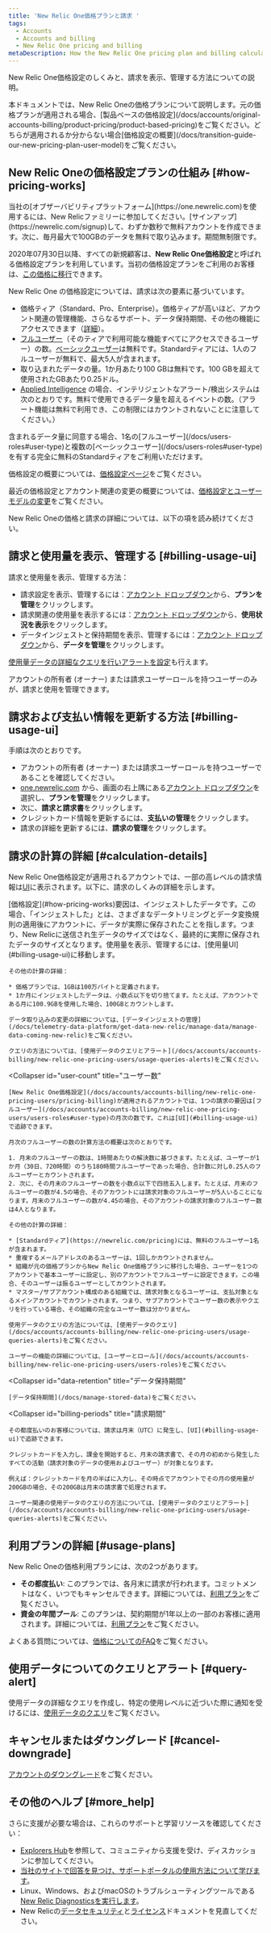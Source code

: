 ```yaml
---
title: 'New Relic One価格プランと請求 '
tags:
  - Accounts
  - Accounts and billing
  - New Relic One pricing and billing
metaDescription: How the New Relic One pricing plan and billing calculations work.
---
```


New Relic One価格設定のしくみと、請求を表示、管理する方法についての説明。

<Callout variant="important">
  本ドキュメントでは、New Relic Oneの価格プランについて説明します。元の価格プランが適用される場合、[製品ベースの価格設定](/docs/accounts/original-accounts-billing/product-pricing/product-based-pricing)をご覧ください。どちらが適用されるか分からない場合[価格設定の概要](/docs/transition-guide-our-new-pricing-plan-user-model)をご覧ください。
</Callout>

## New Relic Oneの価格設定プランの仕組み [#how-pricing-works]

<Callout variant="tip">
  当社の[オブザーバビリティプラットフォーム](https://one.newrelic.com)を使用するには、New Relicファミリーに参加してください。[サインアップ](https://newrelic.com/signup)して、わずか数秒で無料アカウントを作成できます。次に、毎月最大で100GBのデータを無料で取り込みます。期間無制限です。
</Callout>

2020年07月30日以降、すべての新規顧客は、**New Relic One価格設定**と呼ばれる価格設定プランを利用しています。当初の価格設定プランをご利用のお客様は、[この価格に移行](/docs/accounts/original-accounts-billing/original-product-based-pricing/overview-changes-pricing-user-model#how-to-transition)できます。

New Relic One の価格設定については、請求は次の要素に基づいています。

* 価格ティア（Standard、Pro、Enterprise）。価格ティアが高いほど、アカウント関連の管理機能、さらなるサポート、データ保持期間、その他の機能にアクセスできます（[詳細](https://newrelic.com/pricing)）。
* [フルユーザー](/docs/accounts/accounts-billing/new-relic-one-pricing-users/users-roles#user-type)（そのティアで利用可能な機能すべてにアクセスできるユーザー）の数。[ベーシックユーザー](/docs/accounts/accounts-billing/new-relic-one-pricing-users/users-roles#user-type)は無料です。Standardティアには、1人のフルユーザーが無料で、最大5人が含まれます。
* 取り込まれたデータの量。1か月あたり100 GBは無料です。100 GBを超えて使用されたGBあたり0.25ドル。
* [Applied Intelligence](https://newrelic.com/pricing) の場合、インテリジェントなアラート/検出システムは次のとおりです。無料で使用できるデータ量を超えるイベントの数。（アラート機能は無料で利用でき、この制限にはカウントされないことに注意してください。）

<Callout variant="tip">
  含まれるデータ量に同意する場合、1名の[フルユーザー](/docs/users-roles#user-type)と複数の[ベーシックユーザー](/docs/users-roles#user-type)を有する完全に無料のStandardティアをご利用いただけます。
</Callout>

価格設定の概要については、[価格設定ページ](https://newrelic.com/pricing)をご覧ください。

最近の価格設定とアカウント関連の変更の概要については、[価格設定とユーザーモデルの変更](/docs/accounts/original-accounts-billing/original-product-based-pricing/overview-changes-pricing-user-model)をご覧ください。

New Relic Oneの価格と請求の詳細については、以下の項を読み続けてください。

## 請求と使用量を表示、管理する [#billing-usage-ui]

請求と使用量を表示、管理する方法：

* 請求設定を表示、管理するには：[アカウント ドロップダウン](/docs/using-new-relic/welcome-new-relic/get-started/glossary#account-dropdown)から、**プランを管理**をクリックします。
* 請求関連の使用量を表示するには：[アカウント ドロップダウン](/docs/using-new-relic/welcome-new-relic/get-started/glossary#account-dropdown)から、**使用状況を表示**をクリックします。
* データインジェストと保持期間を表示、管理するには：[アカウント ドロップダウン](/docs/using-new-relic/welcome-new-relic/get-started/glossary#account-dropdown)から、**データを管理**をクリックします。

[使用量データの詳細なクエリを行いアラートを設定](/docs/accounts/accounts-billing/new-relic-one-pricing-users/queries-alerts)も行えます。

アカウントの所有者 (オーナー) または請求ユーザーロールを持つユーザーのみが、請求と使用を管理できます。

## 請求および支払い情報を更新する方法 [#billing-usage-ui]

手順は次のとおりです。

* アカウントの所有者 (オーナー) または請求ユーザーロールを持つユーザーであることを確認してください。
* [one.newrelic.com](https://one.newrelic.com/) から、画面の右上隅にある[アカウント ドロップダウン](/docs/accounts-partnerships/education/getting-started-new-relic/glossary#account-dropdown)を選択し、**プランを管理**をクリックします。
* 次に、**請求と請求書**をクリックします。
* クレジットカード情報を更新するには、**支払いの管理**をクリックします。
* 請求の詳細を更新するには、**請求の管理**をクリックします。

## 請求の計算の詳細 [#calculation-details]

New Relic One価格設定が適用されるアカウントでは、一部の高レベルの請求情報は[UI](#billing-usage-ui)に表示されます。以下に、請求のしくみの詳細を示します。

<CollapserGroup>
  <Collapser
    id="usage-calculation"
    title="データ使用量の計算"
  >
    [価格設定](#how-pricing-works)要因は、インジェストしたデータです。この場合、「インジェストした」とは、さまざまなデータトリミングとデータ変換規則の適用後にアカウントに、データが実際に保存されたことを指します。つまり、New Relicに送信され生データのサイズではなく、最終的に実際に保存されたデータのサイズとなります。使用量を表示、管理するには、[使用量UI](#billing-usage-ui)に移動します。

    その他の計算の詳細：

    * 価格プランでは、1GBは100万バイトと定義されます。
    * 1か月にインジェストしたデータは、小数点以下を切り捨てます。たとえば、アカウントである月に100.9GBを使用した場合、100GBとカウントします。

    データ取り込みの変更の詳細については、[データインジェストの管理](/docs/telemetry-data-platform/get-data-new-relic/manage-data/manage-data-coming-new-relic)をご覧ください。

    クエリの方法については、[使用データのクエリとアラート](/docs/accounts/accounts-billing/new-relic-one-pricing-users/usage-queries-alerts)をご覧ください。
  </Collapser>

  <Collapser
    id="user-count"
    title="ユーザー数"
  >
    [New Relic One価格設定](/docs/accounts/accounts-billing/new-relic-one-pricing-users/pricing-billing)が適用されるアカウントでは、1つの請求の要因は[フルユーザー](/docs/accounts/accounts-billing/new-relic-one-pricing-users/users-roles#user-type)の月次の数です。これは[UI](#billing-usage-ui)で追跡できます。

    月次のフルユーザーの数の計算方法の概要は次のとおりです。

    1. 月末のフルユーザーの数は、1時間あたりの解決数に基づきます。たとえば、ユーザーが1か月（30日、720時間）のうち180時間フルユーザーであった場合、合計数に対し0.25人のフルユーザーとカウントされます。
    2. 次に、その月末のフルユーザーの数を小数点以下で四捨五入します。たとえば、月末のフルユーザーの数が4.5の場合、そのアカウントには請求対象のフルユーザーが5人いることになります。月末のフルユーザーの数が4.45の場合、そのアカウントの請求対象のフルユーザー数は4人となります。

    その他の計算の詳細：

    * [Standardティア](https://newrelic.com/pricing)には、無料のフルユーザー1名が含まれます。
    * 重複するメールアドレスのあるユーザーは、1回しかカウントされません。
    * 組織が元の価格プランからNew Relic One価格プランに移行した場合、ユーザーを1つのアカウントで基本ユーザーに設定し、別のアカウントでフルユーザーに設定できます。この場合、そのユーザーは振るユーザーとしてカウントされます。
    * マスター/サブアカウント構成のある組織では、請求対象となるユーザーは、支払対象となるメインアカウントでカウントされます。つまり、サブアカウントでユーザー数の表示やクエリを行っている場合、その組織の完全なユーザー数は分かりません。

    使用データのクエリの方法については、[使用データのクエリ](/docs/accounts/accounts-billing/new-relic-one-pricing-users/usage-queries-alerts)をご覧ください。

    ユーザーの機能の詳細については、[ユーザーとロール](/docs/accounts/accounts-billing/new-relic-one-pricing-users/users-roles)をご覧ください。
  </Collapser>

  <Collapser
    id="data-retention"
    title="データ保持期間"
  >
    [データ保持期間](/docs/manage-stored-data)をご覧ください。
  </Collapser>

  <Collapser
    id="billing-periods"
    title="請求期間"
  >
    その都度払いのお客様については、請求は月末（UTC）に発生し、[UI](#billing-usage-ui)で追跡できます。

    クレジットカードを入力し、課金を開始すると、月末の請求書で、その月の初めから発生したすべての活動（請求対象のデータの使用およびユーザー）が対象となります。

    例えば：クレジットカードを月の半ばに入力し、その時点でアカウントでその月の使用量が200GBの場合、その200GBは月末の請求書で処理されます。

    ユーザー関連の使用データのクエリの方法については、[使用データのクエリとアラート](/docs/accounts/accounts-billing/new-relic-one-pricing-users/usage-queries-alerts)をご覧ください。
  </Collapser>
</CollapserGroup>

## 利用プランの詳細 [#usage-plans]

New Relic Oneの価格利用プランには、次の2つがあります。

* **その都度払い**: このプランでは、各月末に請求が行われます。コミットメントはなく、いつでもキャンセルできます。詳細については、[利用プラン](/docs/licenses/license-information/usage-plan-descriptions/usage-plan#pay-as-you-go)をご覧ください。
* **資金の年間プール**: このプランは、契約期間が1年以上の一部のお客様に適用されます。詳細については、[利用プラン](/docs/licenses/license-information/usage-plan-descriptions/usage-plan#annual-pool-of-funds)をご覧ください。

よくある質問については、[価格についてのFAQ](/docs/licenses/license-information/faq/frequently-asked-questions)をご覧ください。

## 使用データについてのクエリとアラート [#query-alert]

使用データの詳細なクエリを作成し、特定の使用レベルに近づいた際に通知を受けるには、[使用データのクエリ](/docs/accounts/accounts-billing/new-relic-one-pricing-users/queries-alerts)をご覧ください。

## キャンセルまたはダウングレード [#cancel-downgrade]

[アカウントのダウングレード](/docs/accounts/accounts-billing/general-account-settings/downgrade-cancel-account)をご覧ください。

## その他のヘルプ [#more_help]

さらに支援が必要な場合は、これらのサポートと学習リソースを確認してください：

* [Explorers Hub](https://discuss.newrelic.com/)を参照して、コミュニティから支援を受け、ディスカッションに参加してください。
* [当社のサイトで回答を見つけ、サポートポータルの使用方法について学びます](/docs/using-new-relic/welcome-new-relic/get-started/find-help-use-support-portal)。
* Linux、Windows、およびmacOSのトラブルシューティングツールである[New Relic Diagnosticsを実行します](/docs/using-new-relic/cross-product-functions/troubleshooting/new-relic-diagnostics)。
* New Relicの[データセキュリティ](/docs/security)と[ライセンス](/docs/licenses)ドキュメントを見直してください。
